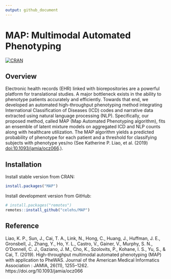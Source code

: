 ```yaml
---
output: github_document
---
```


# MAP: Multimodal Automated Phenotyping

[![CRAN](https://www.r-pkg.org/badges/version/MAP)](https://CRAN.R-project.org/package=MAP)

## Overview

Electronic health records (EHR) linked with biorepositories are a powerful platform for translational studies. A major bottleneck exists in the ability to phenotype patients accurately and efficiently. Towards that end, we developed an automated high-throughput phenotyping method integrating International Classification of Diseases (ICD) codes and narrative data extracted using natural language processing (NLP). Specifically, our proposed method, called MAP (Map Automated Phenotyping algorithm), fits an ensemble of latent mixture models on aggregated ICD and NLP counts along with healthcare utilization. The MAP algorithm yields a predicted probability of phenotype for each patient and a threshold for classifying subjects with phenotype yes/no (See Katherine P. Liao, et al. (2019) <doi:10.1093/jamia/ocz066>.).

## Installation

Install stable version from CRAN:

```r
install.packages("MAP")
```

Install development version from GitHub:

```r
# install.packages("remotes")
remotes::install_github("celehs/MAP")
```

## Reference

Liao, K. P., Sun, J., Cai, T. A., Link, N., Hong, C., Huang, J., Huffman, J. E., Gronsbell, J., Zhang, Y., Ho, Y. L., Castro, V., Gainer, V., Murphy, S. N., O'Donnell, C. J., Gaziano, J. M., Cho, K., Szolovits, P., Kohane, I. S., Yu, S., & Cai, T. (2019). High-throughput multimodal automated phenotyping (MAP) with application to PheWAS. Journal of the American Medical Informatics Association : JAMIA, 26(11), 1255–1262. https://doi.org/10.1093/jamia/ocz066

